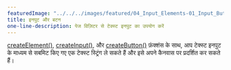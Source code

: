 ---
featuredImage: "../../../images/featured/04_Input_Elements-01_Input_Button-thumbnail.png"
title: इनपुट और बटन
one-line-description: पेज विज़िटर से टेक्स्ट इनपुट का उपयोग करें
---

<a href='https://p5js.org/reference/#/p5.Element/createElement' target='_blank'>createElement()</a>, <a href='https://p5js का उपयोग करना। org/reference/#/p5/createInput' target='_blank'>createInput()</a>, और <a href='https://p5js.org/reference/#/p5.Element/createButton' target= "_blank">createButton()</a> फ़ंक्शंस के साथ, आप टेक्स्ट इनपुट के माध्यम से सबमिट किए गए  एक टेक्स्ट स्ट्रिंग ले सकते हैं और इसे अपने कैनवास पर प्रदर्शित कर सकते हैं।